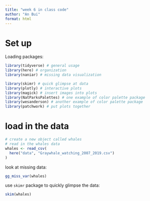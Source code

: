 ```yaml
---
title: "week 6 in class code"
author: "An Bui"
format: html
---
```


# Set up

Loading packages:

```r
library(tidyverse) # general usage
library(here) # organization
library(naniar) # missing data visualization

library(skimr) # quick glimpse at data
library(plotly) # interactive plots
library(magick) # insert images into plots
library(NatParksPalettes) # one example of color palette package
library(wesanderson) # another example of color palette package
library(patchwork) # put plots together
```


# load in the data

```r
# create a new object called whales
# read in the whales data
whales <- read_csv(
  here("data", "Graywhale_watching_2007_2019.csv")
)
```

look at missing data:

```r
gg_miss_var(whales)
```

use `skimr` package to quickly glimpse the data:

```r
skim(whales)
```











